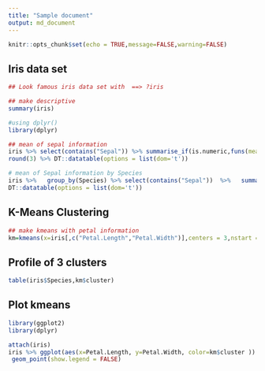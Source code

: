 ---
title: "Sample document"
output: md_document
---

```{r setup, include=FALSE}
knitr::opts_chunk$set(echo = TRUE,message=FALSE,warning=FALSE)
```

## Iris data set

```{r data iris}

## Look famous iris data set with  ==> ?iris

## make descriptive
summary(iris)

#using dplyr()
library(dplyr)

## mean of sepal information
iris %>% select(contains("Sepal")) %>% summarise_if(is.numeric,funs(mean=mean)) %>%
round(3) %>% DT::datatable(options = list(dom='t')) 

# mean of Sepal information by Species
iris %>%   group_by(Species) %>% select(contains("Sepal"))  %>%   summarise_if(is.numeric,funs(mean = mean)) %>%
DT::datatable(options = list(dom='t')) 

```

## K-Means Clustering
```{r kmeans iris}

## make kmeans with petal information
km=kmeans(x=iris[,c("Petal.Length","Petal.Width")],centers = 3,nstart = 10)


```

## Profile of 3 clusters

```{r}
table(iris$Species,km$cluster)
```



## Plot kmeans
```{r}

library(ggplot2)
library(dplyr)

attach(iris)
iris %>% ggplot(aes(x=Petal.Length, y=Petal.Width, color=km$cluster )) + 
 geom_point(show.legend = FALSE)
```

